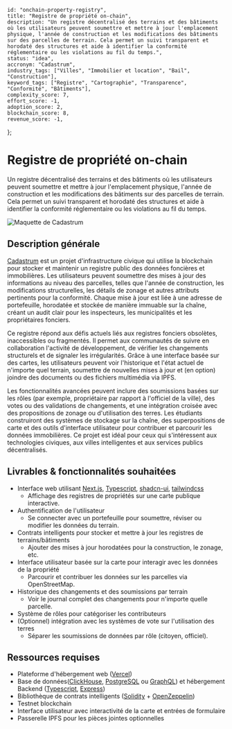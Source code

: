     id: "onchain-property-registry",
    title: "Registre de propriété on-chain",
    description: "Un registre décentralisé des terrains et des bâtiments où les utilisateurs peuvent soumettre et mettre à jour l'emplacement physique, l'année de construction et les modifications des bâtiments sur des parcelles de terrain. Cela permet un suivi transparent et horodaté des structures et aide à identifier la conformité réglementaire ou les violations au fil du temps.",
    status: "idea",
    accronym: "Cadastrum",
    industry_tags: ["Villes", "Immobilier et location", "Bail", "Construction"],
    keyword_tags: ["Registre", "Cartographie", "Transparence", "Conformité", "Bâtiments"],
    complexity_score: 7,
    effort_score: -1,
    adoption_score: 2,
    blockchain_score: 8,
    revenue_score: -1,
};

# Registre de propriété on-chain

Un registre décentralisé des terrains et des bâtiments où les utilisateurs peuvent soumettre et mettre à jour l'emplacement physique, l'année de construction et les modifications des bâtiments sur des parcelles de terrain. Cela permet un suivi transparent et horodaté des structures et aide à identifier la conformité réglementaire ou les violations au fil du temps.

![Maquette de Cadastrum](/images/project/onchain-property-registry.jpg)

## Description générale

[Cadastrum](https://cadastrum.monark.io) est un projet d'infrastructure civique qui utilise la blockchain pour stocker et maintenir un registre public des données foncières et immobilières. Les utilisateurs peuvent soumettre des mises à jour des informations au niveau des parcelles, telles que l'année de construction, les modifications structurelles, les détails de zonage et autres attributs pertinents pour la conformité. Chaque mise à jour est liée à une adresse de portefeuille, horodatée et stockée de manière immuable sur la chaîne, créant un audit clair pour les inspecteurs, les municipalités et les propriétaires fonciers.
        
Ce registre répond aux défis actuels liés aux registres fonciers obsolètes, inaccessibles ou fragmentés. Il permet aux communautés de suivre en collaboration l'activité de développement, de vérifier les changements structurels et de signaler les irrégularités. Grâce à une interface basée sur des cartes, les utilisateurs peuvent voir l'historique et l'état actuel de n'importe quel terrain, soumettre de nouvelles mises à jour et (en option) joindre des documents ou des fichiers multimédia via IPFS.
        
Les fonctionnalités avancées peuvent inclure des soumissions basées sur les rôles (par exemple, propriétaire par rapport à l'officiel de la ville), des votes ou des validations de changements, et une intégration croisée avec des propositions de zonage ou d'utilisation des terres. Les étudiants construiront des systèmes de stockage sur la chaîne, des superpositions de carte et des outils d'interface utilisateur pour contribuer et parcourir les données immobilières. Ce projet est idéal pour ceux qui s'intéressent aux technologies civiques, aux villes intelligentes et aux services publics décentralisés.

## Livrables & fonctionnalités souhaitées

- Interface web utilisant [Next.js](https://nextjs.org/), [Typescript](https://www.typescriptlang.org/), [shadcn-ui](https://ui.shadcn.com/), [tailwindcss](https://tailwindcss.com/)
    - Affichage des registres de propriétés sur une carte publique interactive.
- Authentification de l'utilisateur 
    - Se connecter avec un portefeuille pour soumettre, réviser ou modifier les données du terrain.
- Contrats intelligents pour stocker et mettre à jour les registres de terrains/bâtiments
    - Ajouter des mises à jour horodatées pour la construction, le zonage, etc.
- Interface utilisateur basée sur la carte pour interagir avec les données de la propriété
    - Parcourir et contribuer les données sur les parcelles via OpenStreetMap.
- Historique des changements et des soumissions par terrain
    - Voir le journal complet des changements pour n'importe quelle parcelle.
- Système de rôles pour catégoriser les contributeurs
- (Optionnel) intégration avec les systèmes de vote sur l'utilisation des terres
    - Séparer les soumissions de données par rôle (citoyen, officiel).

## Ressources requises

- Plateforme d'hébergement web ([Vercel](https://www.vercel.com/))
- Base de données([ClickHouse](https://clickhouse.com/), [PostgreSQL](https://www.postgresql.org/) ou [GraphQL](https://graphql.org/)) et hébergement Backend ([Typescript](https://www.typescriptlang.org/), [Express](https://expressjs.com/))
- Bibliothèque de contrats intelligents ([Solidity](https://soliditylang.org/) + [OpenZeppelin](https://www.openzeppelin.com/))
- Testnet blockchain
- Interface utilisateur avec interactivité de la carte et entrées de formulaire
- Passerelle IPFS pour les pièces jointes optionnelles
